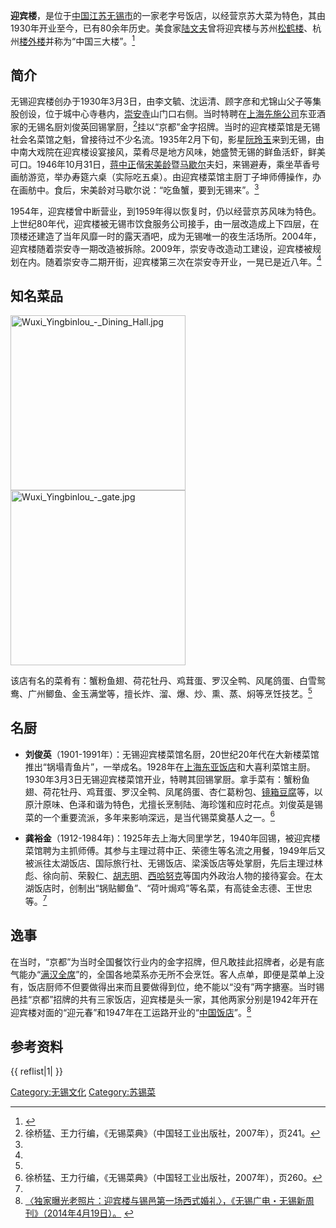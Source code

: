 {{Infobox Restaurant
| name              = 迎賓樓<br><small>Wuxi Yingbinlou Restaurant</small>
| name_en           = Wuxi Yingbinlou Restaurant
| image             = Wuxi Yingbinlou Restaurant 2018.jpg
| image_width       = 300px
| image_caption     = 
| slogan            =
| logo              = 
| logo_width        = 
| established       = 1930年3月3日
| current-owner     = 无锡崇安城市投资发展有限公司
| street-address    = [[崇安区|崇安区]]公园路1街　　
| city              = [[江苏省|江苏省]][[无锡市|无锡市]]
| state             = 
| zip               = 214000
| country           = {{CHN}}
| seating-capacity  = 
| reservations      = 
| other-locations   = 
}}

'''迎宾楼'''，是位于[[中国|中国]][[江苏|江苏]][[无锡市|无锡市]]的一家老字号饭店，以经营京苏大菜为特色，其由1930年开业至今，已有80余年历史。美食家[[陆文夫|陆文夫]]曾将迎宾楼与苏州[[松鹤楼|松鹤楼]]、杭州[[楼外楼|楼外楼]]并称为“中国三大楼”。<ref name="历史">{{Cite web |url=http://www.wxrb.com/node/kandian/2012-3-16/59K1E6634272300.html |title=〈老字号迎宾楼再现崇安寺 品味老无锡的味道〉，无锡新传媒（2012年3月16日）。 |access-date=2015年2月2日 |archive-url=https://web.archive.org/web/20150218222104/http://www.wxrb.com/node/kandian/2012-3-16/59K1E6634272300.html |archive-date=2015年2月18日 |dead-url=yes }}</ref>

== 简介 ==

无锡迎宾楼创办于1930年3月3日，由李文毓、沈运清、顾字彦和尤锦山父子等集股创设，位于城中心寺巷内，[[崇安寺_(无锡)|崇安寺]]山门口右侧。当时特聘在[[先施公司|上海先施公司]]东亚酒家的无锡名厨刘俊英回锡掌厨，<ref name="简介">徐桥猛、王力行编，《无锡菜典》（中国轻工业出版社，2007年），页241。</ref>挂以“京都”金字招牌。当时的迎宾楼菜馆是无锡社会名菜馆之魁，曾接待过不少名流。1935年2月下旬，影星[[阮玲玉|阮玲玉]]来到无锡，由中南大戏院在迎宾楼设宴接风，菜肴尽是地方风味，她盛赞无锡的鲜鱼活虾，鲜美可口。1946年10月31日，[[蒋中正|蒋中正]]偕[[宋美龄|宋美龄]]暨[[马歇尔|马歇尔]]夫妇，来锡避寿，乘坐苹香号画舫游览，举办寿筵六桌（实际吃五桌）。由迎宾楼菜馆主厨丁子坤师傅操作，办在画舫中。食后，宋美龄对马歇尔说：“吃鱼蟹，要到无锡来”。<ref name="简介"></ref>

1954年，迎宾楼曾中断营业，到1959年得以恢复时，仍以经营京苏风味为特色。上世纪80年代，迎宾楼被无锡市饮食服务公司接手，由一层改造成上下四层，在顶楼还建造了当年风靡一时的露天酒吧，成为无锡唯一的夜生活场所。2004年，迎宾楼随着崇安寺一期改造被拆除。2009年，崇安寺改造动工建设，迎宾楼被规划在内。随着崇安寺二期开街，迎宾楼第三次在崇安寺开业，一晃已是近八年。<ref name="历史"></ref>

== 知名菜品 ==
[[File:Wuxi_Yingbinlou_-_Dining_Hall.jpg|280px]]
[[File:Wuxi_Yingbinlou_-_gate.jpg|280px]]

该店有名的菜肴有：蟹粉鱼翅、荷花牡丹、鸡茸蛋、罗汉全鸭、风尾鸽蛋、白雪鸳鸯、广州鲫鱼、金玉满堂等，擅长炸、溜、爆、炒、熏、蒸、焖等烹饪技艺。<ref name="简介"></ref>

== 名厨 ==

* '''刘俊英'''（1901-1991年）：无锡迎宾楼菜馆名厨，20世纪20年代在大新楼菜馆推出“锅塌青鱼片”，一举成名。1928年在[[上海|上海]][[东亚饭店|东亚饭店]]和大喜利菜馆主厨。1930年3月3日无锡迎宾楼菜馆开业，特聘其回锡掌厨。拿手菜有：蟹粉鱼翅、荷花牡丹、鸡茸蛋、罗汉全鸭、凤尾鸽蛋、杏仁葛粉包、[[镜箱豆腐|镜箱豆腐]]等，以原汁原味、色泽和谐为特色，尤擅长烹制陆、海珍馐和应时花点。刘俊英是锡菜的一个重要流派，多年来影响深远，是当代锡菜奠基人之一。<ref name="名厨">徐桥猛、王力行编，《无锡菜典》（中国轻工业出版社，2007年），页260。</ref>

* '''龚裕金'''（1912-1984年)：1925年去上海大同里学艺，1940年回锡，被迎宾楼菜馆聘为主抓师傅。其参与主理过蒋中正、荣德生等名流之用餐，1949年后又被派往太湖饭店、国际旅行社、无锡饭店、梁溪饭店等处掌厨，先后主理过林彪、徐向前、荣毅仁、[[胡志明|胡志明]]、[[西哈努克|西哈努克]]等国内外政治人物的接待宴会。在太湖饭店时，创制出“锅贴鲫鱼”、“荷叶焗鸡”等名菜，有高徒金志德、王世忠等。<ref name="名厨"></ref>

== 逸事 ==

在当时，“京都”为当时全国餐饮行业内的金字招牌，但凡敢挂此招牌者，必是有底气能办“[[满汉全席|满汉全席]]”的，全国各地菜系亦无所不会烹饪。客人点单，即便是菜单上没有，饭店厨师不但要做得出来而且要做得到位，绝不能以“没有”两字搪塞。当时锡邑挂“京都”招牌的共有三家饭店，迎宾楼是头一家，其他两家分别是1942年开在迎宾楼对面的“迎元春”和1947年在工运路开业的“[[中国饭店|中国饭店]]”。<ref>[http://news.thmz.com/col89/folder664/2014/04/2014-04-191417730_2.html 〈独家曝光老照片：迎宾楼与锡邑第一场西式婚礼〉，《无锡广电・无锡新周刊》（2014年4月19日）。] {{webarchive|url=https://web.archive.org/web/20150203100321/http://news.thmz.com/col89/folder664/2014/04/2014-04-191417730_2.html |date=2015年2月3日 }}</ref>

==参考资料==
{{ reflist|1| }}

[[Category:无锡文化|Category:无锡文化]]
[[Category:苏锡菜|Category:苏锡菜]]